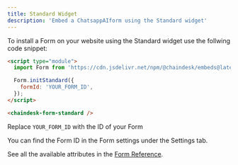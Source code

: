 ```yaml
---
title: Standard Widget
description: 'Embed a ChatsappAIform using the Standard widget'
---
```


To install a Form on your website using the Standard widget use the follwing code snippet:

```html
<script type="module">
  import Form from 'https://cdn.jsdelivr.net/npm/@chaindesk/embeds@latest/dist/form/index.js';

  Form.initStandard({
    formId: 'YOUR_FORM_ID',
  });
</script>

<chaindesk-form-standard />
```

Replace `YOUR_FORM_ID` with the ID of your Form

<Note>
  You can find the Form ID in the Form settings under the Settings tab.
</Note>

See all the available attributes in the [Form Reference](/widgets/form/reference).
